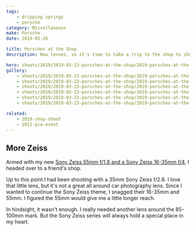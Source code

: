 ```yaml
---
tags:
    - dripping springs
    - porsche
category: Miscellaneous
make: Porsche
date: 2019-05-26

title: Porsches at the Shop
description: New lenses, so it's time to take a trip to the shop to shoot some cars.

hero: shoots/2019/2019-03-23-porsches-at-the-shop/2019-porsches-at-the-shop_004
gallery:
    - shoots/2019/2019-03-23-porsches-at-the-shop/2019-porsches-at-the-shop_001
    - shoots/2019/2019-03-23-porsches-at-the-shop/2019-porsches-at-the-shop_002
    - shoots/2019/2019-03-23-porsches-at-the-shop/2019-porsches-at-the-shop_003
    - shoots/2019/2019-03-23-porsches-at-the-shop/2019-porsches-at-the-shop_004
    - shoots/2019/2019-03-23-porsches-at-the-shop/2019-porsches-at-the-shop_005
    - shoots/2019/2019-03-23-porsches-at-the-shop/2019-porsches-at-the-shop_006

related:
    - 2019-shop-shoot
    - 2021-pca-event
---
```


## More Zeiss

Armed with my new [Sony Zeiss 55mm f/1.8 and a Sony Zeiss 16-35mm f/4](/blog/car-photography-update), I headed over to a friend's shop.

Up to this point I had been shooting with a 35mm Sony Zeiss f/2.8. I love that little lens, but it's not a great all around car photography lens. Since I wanted to continue the Sony Zeiss theme, I snagged their 16-35mm and 55mm. I figured the 55mm would give me a little longer reach.

In hindsight, it wasn't enough. I really needed another lens around the 85-100mm mark. But the Sony Zeiss series will always hold a special place in my heart.
